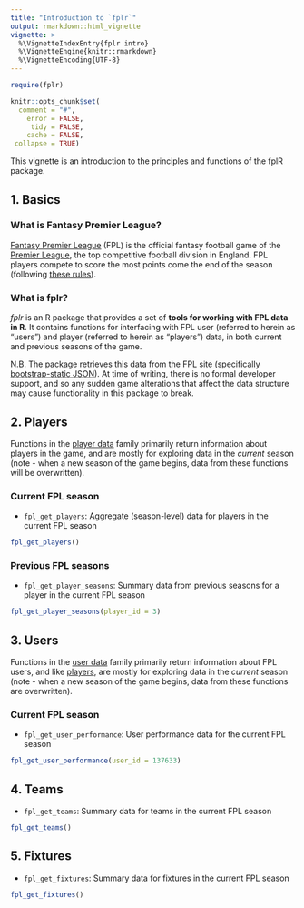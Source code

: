 ```yaml
---
title: "Introduction to `fplr`"
output: rmarkdown::html_vignette
vignette: >
  %\VignetteIndexEntry{fplr intro}
  %\VignetteEngine{knitr::rmarkdown}
  %\VignetteEncoding{UTF-8}
---
```


```r
require(fplr)

knitr::opts_chunk$set(
  comment = "#",
    error = FALSE,
     tidy = FALSE,
    cache = FALSE,
 collapse = TRUE)
```

This vignette is an introduction to the principles and functions of the fplR package.

## 1. Basics {#basics-1}

### What is Fantasy Premier League?

[Fantasy Premier League](https://fantasy.premierleague.com) (FPL) is the official fantasy football game of the [Premier League](https://www.premierleague.com/), the top competitive football division in England. FPL players compete to score the most points come the end of the season (following [these rules](https://fantasy.premierleague.com/a/help)).

### What is fplr?

*fplr* is an R package that provides a set of **tools for working with FPL data in R**. It contains functions for interfacing with FPL user (referred to herein as "users") and player (referred to herein as "players") data, in both current and previous seasons of the game. 

N.B. The package retrieves this data from the FPL site (specifically [bootstrap-static JSON](https://fantasy.premierleague.com/drf/bootstrap-static)). At time of writing, there is no formal developer support, and so any sudden game alterations that affect the data structure may cause functionality in this package to break.

## 2. Players {#player-2}

Functions in the [player data](#player-2) family primarily return information about players in the game, and are mostly for exploring data in the *current* season (note - when a new season of the game begins, data from these functions will be overwritten).

### Current FPL season

* `fpl_get_players`: Aggregate (season-level) data for players in the current FPL season

```r
fpl_get_players()
```

### Previous FPL seasons

* `fpl_get_player_seasons`: Summary data from previous seasons for a player in the current FPL season

```r
fpl_get_player_seasons(player_id = 3)
```

## 3. Users {#user-3}

Functions in the [user data](#user-3) family primarily return information about FPL users, and like [players](#player-2), are mostly for exploring data in the *current* season (note - when a new season of the game begins, data from these functions are overwritten).

### Current FPL season

* `fpl_get_user_performance`: User performance data for the current FPL season

```r
fpl_get_user_performance(user_id = 137633)
```

## 4. Teams {#team-4}

* `fpl_get_teams`: Summary data for teams in the current FPL season

```r
fpl_get_teams()
```

## 5. Fixtures {#fixture-5}

* `fpl_get_fixtures`: Summary data for fixtures in the current FPL season

```r
fpl_get_fixtures()
```
